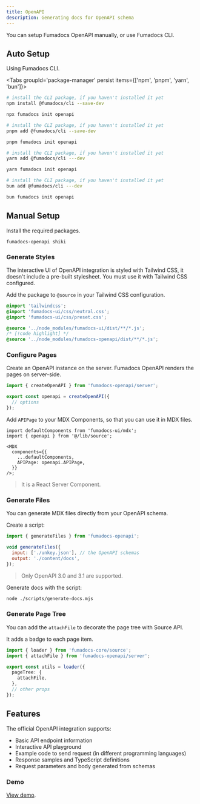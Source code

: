 ```yaml
---
title: OpenAPI
description: Generating docs for OpenAPI schema
---
```


You can setup Fumadocs OpenAPI manually, or use Fumadocs CLI.

## Auto Setup

Using Fumadocs CLI.

<Tabs groupId='package-manager' persist items={['npm', 'pnpm', 'yarn', 'bun']}>

```bash tab="npm"
# install the CLI package, if you haven't installed it yet
npm install @fumadocs/cli --save-dev

npx fumadocs init openapi
```

```bash tab="pnpm"
# install the CLI package, if you haven't installed it yet
pnpm add @fumadocs/cli --save-dev

pnpm fumadocs init openapi
```

```bash tab="yarn"
# install the CLI package, if you haven't installed it yet
yarn add @fumadocs/cli ---dev

yarn fumadocs init openapi
```

```bash tab="bun"
# install the CLI package, if you haven't installed it yet
bun add @fumadocs/cli ---dev

bun fumadocs init openapi
```

</Tabs>

## Manual Setup

Install the required packages.

```package-install
fumadocs-openapi shiki
```

### Generate Styles

The interactive UI of OpenAPI integration is styled with Tailwind CSS, it doesn't include a pre-built stylesheet.
You must use it with Tailwind CSS configured.

Add the package to `@source` in your Tailwind CSS configuration.

```css title="Tailwind CSS"
@import 'tailwindcss';
@import 'fumadocs-ui/css/neutral.css';
@import 'fumadocs-ui/css/preset.css';

@source '../node_modules/fumadocs-ui/dist/**/*.js';
/* [!code highlight] */
@source '../node_modules/fumadocs-openapi/dist/**/*.js';
```

### Configure Pages

Create an OpenAPI instance on the server. Fumadocs OpenAPI renders the pages on server-side.

```ts title="lib/source.ts"
import { createOpenAPI } from 'fumadocs-openapi/server';

export const openapi = createOpenAPI({
  // options
});
```

Add `APIPage` to your MDX Components, so that you can use it in MDX files.

```tsx title="page.tsx"
import defaultComponents from 'fumadocs-ui/mdx';
import { openapi } from '@/lib/source';

<MDX
  components={{
    ...defaultComponents,
    APIPage: openapi.APIPage,
  }}
/>;
```

> It is a React Server Component.

### Generate Files

You can generate MDX files directly from your OpenAPI schema.

Create a script:

```js title="scripts/generate-docs.mjs"
import { generateFiles } from 'fumadocs-openapi';

void generateFiles({
  input: ['./unkey.json'], // the OpenAPI schemas
  output: './content/docs',
});
```

> Only OpenAPI 3.0 and 3.1 are supported.

Generate docs with the script:

```bash
node ./scripts/generate-docs.mjs
```

### Generate Page Tree

You can add the `attachFile` to decorate the page tree with Source API.

It adds a badge to each page item.

```ts title="lib/source.ts"
import { loader } from 'fumadocs-core/source';
import { attachFile } from 'fumadocs-openapi/server';

export const utils = loader({
  pageTree: {
    attachFile,
  },
  // other props
});
```

## Features

The official OpenAPI integration supports:

- Basic API endpoint information
- Interactive API playground
- Example code to send request (in different programming languages)
- Response samples and TypeScript definitions
- Request parameters and body generated from schemas

### Demo

[View demo](/docs/openapi).
